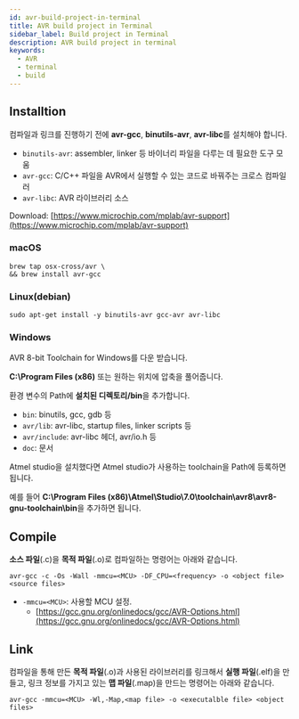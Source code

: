 ```yaml
---
id: avr-build-project-in-terminal
title: AVR build project in Terminal
sidebar_label: Build project in Terminal
description: AVR build project in terminal
keywords:
  - AVR
  - terminal
  - build
---
```


## Installtion

컴파일과 링크를 진행하기 전에 **avr-gcc**, **binutils-avr**, **avr-libc**를 설치해야 합니다.

- `binutils-avr`: assembler, linker 등 바이너리 파일을 다루는 데 필요한 도구 모움
- `avr-gcc`: C/C++ 파일을 AVR에서 실행할 수 있는 코드로 바꿔주는 크로스 컴파일러
- `avr-libc`: AVR 라이브러리 소스

Download: [https://www.microchip.com/mplab/avr-support](https://www.microchip.com/mplab/avr-support)

### macOS

```shell
brew tap osx-cross/avr \
&& brew install avr-gcc
```

### Linux(debian)

```shell
sudo apt-get install -y binutils-avr gcc-avr avr-libc
```

### Windows

AVR 8-bit Toolchain for Windows를 다운 받습니다.

**C:\Program Files (x86)** 또는 원하는 위치에 압축을 풀어줍니다.

환경 변수의 Path에 **설치된 디렉토리/bin**을 추가합니다.

- `bin`: binutils, gcc, gdb 등
- `avr/lib`: avr-libc, startup files, linker scripts 등
- `avr/include`: avr-libc 헤더, avr/io.h 등
- `doc`: 문서

Atmel studio을 설치했다면 Atmel studio가 사용하는 toolchain을 Path에 등록하면 됩니다.

예를 들어 **C:\Program Files (x86)\Atmel\Studio\7.0\toolchain\avr8\avr8-gnu-toolchain\bin**을 추가하면 됩니다.

## Compile

**소스 파일**(.c)을 **목적 파일**(.o)로 컴파일하는 명령어는 아래와 같습니다.

```shell
avr-gcc -c -Os -Wall -mmcu=<MCU> -DF_CPU=<frequency> -o <object file> <source files>
```

- `-mmcu=<MCU>`: 사용할 MCU 설정.
  - [https://gcc.gnu.org/onlinedocs/gcc/AVR-Options.html](https://gcc.gnu.org/onlinedocs/gcc/AVR-Options.html)

## Link

컴파일을 통해 만든 **목적 파일**(.o)과 사용된 라이브러리를 링크해서 **실행 파일**(.elf)을 만들고, 링크 정보를 가지고 있는 **맵 파일**(.map)을 만드는 명령어는 아래와 같습니다.

```shell
avr-gcc -mmcu=<MCU> -Wl,-Map,<map file> -o <executalble file> <object files>
```
